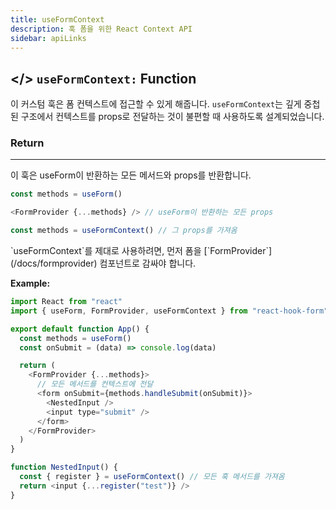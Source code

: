 ```yaml
---
title: useFormContext
description: 훅 폼을 위한 React Context API
sidebar: apiLinks
---
```


## \</> `useFormContext:` <TypeText>Function</TypeText>

이 커스텀 훅은 폼 컨텍스트에 접근할 수 있게 해줍니다. `useFormContext`는 깊게 중첩된 구조에서 컨텍스트를 props로 전달하는 것이 불편할 때 사용하도록 설계되었습니다.

### Return

---

이 훅은 useForm이 반환하는 모든 메서드와 props를 반환합니다.

```javascript
const methods = useForm()

<FormProvider {...methods} /> // useForm이 반환하는 모든 props

const methods = useFormContext() // 그 props를 가져옴
```

<Admonition type="important" title="Rules">
  `useFormContext`를 제대로 사용하려면, 먼저 폼을
  [`FormProvider`](/docs/formprovider) 컴포넌트로 감싸야 합니다.
</Admonition>

**Example:**

```javascript copy codesandbox="https://codesandbox.io/s/react-hook-form-v7-form-context-ytudi"
import React from "react"
import { useForm, FormProvider, useFormContext } from "react-hook-form"

export default function App() {
  const methods = useForm()
  const onSubmit = (data) => console.log(data)

  return (
    <FormProvider {...methods}>
      // 모든 메서드를 컨텍스트에 전달
      <form onSubmit={methods.handleSubmit(onSubmit)}>
        <NestedInput />
        <input type="submit" />
      </form>
    </FormProvider>
  )
}

function NestedInput() {
  const { register } = useFormContext() // 모든 훅 메서드를 가져옴
  return <input {...register("test")} />
}
```
